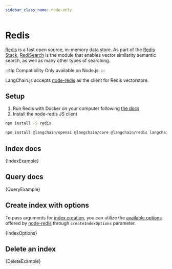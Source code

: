 ```yaml
---
sidebar_class_name: node-only
---
```



# Redis

[Redis](https://redis.io/) is a fast open source, in-memory data store.
As part of the [Redis Stack](https://redis.io/docs/stack/get-started/), [RediSearch](https://redis.io/docs/stack/search/) is the module that enables vector similarity semantic search, as well as many other types of searching.

:::tip Compatibility
Only available on Node.js.
:::

LangChain.js accepts [node-redis](https://github.com/redis/node-redis) as the client for Redis vectorstore.

## Setup

1. Run Redis with Docker on your computer following [the docs](https://redis.io/docs/stack/get-started/install/docker/#redisredis-stack)
2. Install the node-redis JS client

```bash npm2yarn
npm install -S redis
```


<IntegrationInstallTooltip></IntegrationInstallTooltip>

```bash npm2yarn
npm install @langchain/openai @langchain/core @langchain/redis langchain
```

## Index docs


<CodeBlock language="typescript">{IndexExample}</CodeBlock>

## Query docs


<CodeBlock language="typescript">{QueryExample}</CodeBlock>

## Create index with options

To pass arguments for [index creation](https://redis.io/commands/ft.create/), you can utilize the [available options](https://github.com/redis/node-redis/blob/294cbf8367295ac81cbe51ce2932493ab80493f1/packages/search/lib/commands/CREATE.ts#L4) offered by [node-redis](https://github.com/redis/node-redis) through `createIndexOptions` parameter.


<CodeBlock language="typescript">{IndexOptions}</CodeBlock>

## Delete an index


<CodeBlock language="typescript">{DeleteExample}</CodeBlock>

